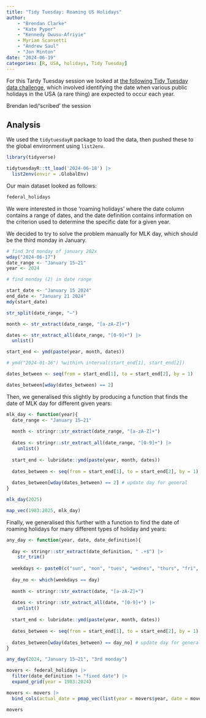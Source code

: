 ```yaml
---
title: "Tidy Tuesday: Roaming US Holidays"
author: 
    - "Brendan Clarke"
    - "Kate Pyper"
    - "Kennedy Owusu-Afriyie"
    - Myriam Scansetti
    - "Andrew Saul"
    - "Jon Minton"
date: "2024-06-19"
categories: [R, USA, holidays, Tidy Tuesday]
---
```


For this Tardy Tuesday session we looked at [the following Tidy Tuesday data challenge](https://github.com/rfordatascience/tidytuesday/tree/master/data/2024/2024-06-18), which involved identifying the date when various public holidays in the USA (a rare thing) are expected to occur each year.

Brendan led/'scribed' the session

## Analysis

We used the `tidytuesdayR` package to load the data, then pushed these to the global environment using `list2env`.
```r
library(tidyverse)

tidytuesdayR::tt_load('2024-06-18') |>
  list2env(envir = .GlobalEnv)
```

Our main dataset looked as follows:

```r
federal_holidays

```

We were interested in those 'roaming holidays' where the date column contains a range of dates, and the date definition contains information on the criterion used to determine the specific date for a given year. 

We decided to try to solve the problem manually for MLK day, which should be the third monday in January. 


```r
# find 3rd monday of january 202x
wday("2024-06-17")
date_range <- "January 15–21"
year <- 2024

# find monday (2) in date range

start_date <- "January 15 2024"
end_date <- "January 21 2024"
mdy(start_date)

str_split(date_range, "–")

month <- str_extract(date_range, "[a-zA-Z]+") 

dates <- str_extract_all(date_range, "[0-9]+") |>
  unlist()

start_end <- ymd(paste(year, month, dates))

# ymd("2024-01-16") %within% interval(start_end[1], start_end[2])

dates_between <- seq(from = start_end[1], to = start_end[2], by = 1)

dates_between[wday(dates_between) == 2]

```

Then, we generalised this slightly by producing a function that finds the date of MLK day for different given years:

```r
mlk_day <- function(year){
  date_range <- "January 15–21"
  
  month <- stringr::str_extract(date_range, "[a-zA-Z]+") 
  
  dates <- stringr::str_extract_all(date_range, "[0-9]+") |>
    unlist()
  
  start_end <- lubridate::ymd(paste(year, month, dates))
  
  dates_between <- seq(from = start_end[1], to = start_end[2], by = 1)
  
  dates_between[wday(dates_between) == 2] # update day for general
}

mlk_day(2025)

map_vec(1983:2025, mlk_day)

```

Finally, we generalised this further with a function to find the date of roaming holidays for many different types of holiday and years:


```r
any_day <- function(year, date, date_definition){
  
  day <- stringr::str_extract(date_definition, " .+$") |>
    str_trim() 
  
  weekdays <- paste0(c("sun", "mon", "tues", "wednes", "thurs", "fri", "satur"), "day")
  
  day_no <- which(weekdays == day)
  
  month <- stringr::str_extract(date, "[a-zA-Z]+") 
  
  dates <- stringr::str_extract_all(date, "[0-9]+") |>
    unlist()
  
  start_end <- lubridate::ymd(paste(year, month, dates))
  
  dates_between <- seq(from = start_end[1], to = start_end[2], by = 1)
  
  dates_between[wday(dates_between) == day_no] # update day for general
}

any_day(2024, "January 15–21", "3rd monday")

movers <- federal_holidays |>
  filter(date_definition != "fixed date") |>
  expand_grid(year = 1983:2024) 

movers <- movers |>
  bind_cols(actual_date = pmap_vec(list(year = movers$year, date = movers$date, date_definition = movers$date_definition), any_day))

movers

```
